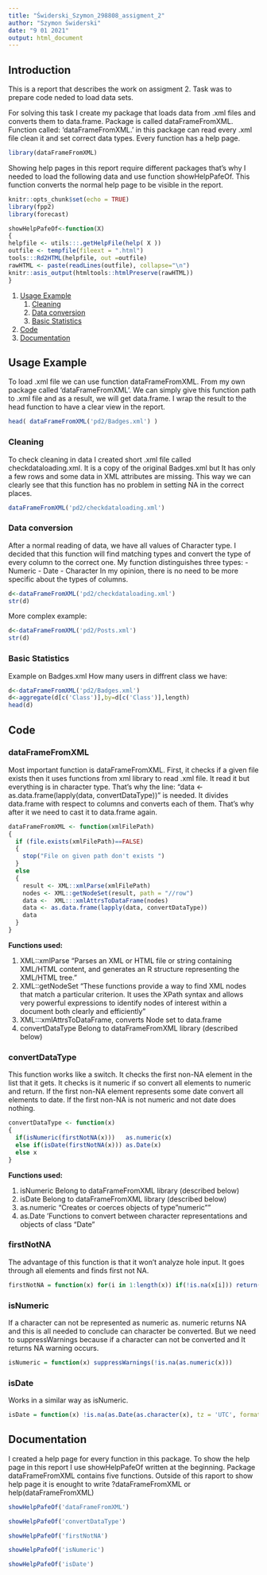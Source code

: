 ```yaml
---
title: "Świderski_Szymon_298808_assigment_2"
author: "Szymon Świderski"
date: "9 01 2021"
output: html_document
---
```



## Introduction

This is a report that describes the work on assigment 2. Task was to prepare code neded to load data sets.

For solving this task I create my package that loads data from .xml files and converts them to data.frame. Package is called dataFrameFromXML. Function called: 'dataFrameFromXML.' in this package can read every .xml file clean it and set correct data types. Every function has a help page.
```r
library(dataFrameFromXML)
```

Showing help pages in this report require different packages that's why I needed to load the following data and use function showHelpPafeOf. This function converts the normal help page to be visible in the report.
```r
knitr::opts_chunk$set(echo = TRUE)
library(fpp2)
library(forecast)

showHelpPafeOf<-function(X)
{
helpfile <- utils:::.getHelpFile(help( X ))
outfile <- tempfile(fileext = ".html")
tools:::Rd2HTML(helpfile, out =outfile)
rawHTML <- paste(readLines(outfile), collapse="\n")
knitr::asis_output(htmltools::htmlPreserve(rawHTML))
}
``` 


1. [Usage Example](#LDF)
    1. [Cleaning](#CLE)
    2. [Data conversion](#DTC)
    3. [Basic Statistics](#BASES)
2. [Code](#CODE)
3. [Documentation](#DOCS)



## Usage Example  <a name="LDF"></a>

To load .xml file we can use function dataFrameFromXML. From my own package called 'dataFrameFromXML'. We can simply give this function path to .xml file and as a result, we will get data.frame. I wrap the result to the head function to have a clear view in the report.

```r
head( dataFrameFromXML('pd2/Badges.xml') )
```

### Cleaning  <a name="CLE"></a>

To check cleaning in data I created short .xml file called checkdataloading.xml. It is a copy of the original Badges.xml but It has only a few rows and some data in XML attributes are missing. This way we can clearly see that this function has no problem in setting NA in the correct places.

```r
dataFrameFromXML('pd2/checkdataloading.xml')
```


### Data conversion  <a name="DTC"></a>
After a normal reading of data, we have all values of Character type. I decided that this function will find matching types and convert the type of every column to the correct one. 
My function distinguishes three types:
- Numeric
- Date
- Character
In my opinion, there is no need to be more specific about the types of columns.

```r
d<-dataFrameFromXML('pd2/checkdataloading.xml')
str(d)
```

More complex example:

```r
d<-dataFrameFromXML('pd2/Posts.xml')
str(d)
```

### Basic Statistics  <a name="BASES"></a>

Example on Badges.xml
How many users in diffrent class we have:
```r
d<-dataFrameFromXML('pd2/Badges.xml')
d<-aggregate(d[c('Class')],by=d[c('Class')],length)
head(d)
```

## Code  <a name="CODE"></a>

### dataFrameFromXML
Most important function is dataFrameFromXML. First, it checks if a given file exists then it uses functions from xml library to read .xml file. It read it but everything is in character type. That's why the line:
"data <- as.data.frame(lapply(data, convertDataType))"
is needed. It divides data.frame with respect to columns and converts each of them. That's why after it we need to cast it to data.frame again.

```r
dataFrameFromXML <- function(xmlFilePath)
{
  if (file.exists(xmlFilePath)==FALSE)
  {
    stop("File on given path don't exists ")
  }
  else
  {
    result <- XML::xmlParse(xmlFilePath)
    nodes <- XML::getNodeSet(result, path = "//row")
    data <-  XML:::xmlAttrsToDataFrame(nodes)
    data <- as.data.frame(lapply(data, convertDataType))
    data
  }
}
```

**Functions used:**

1. XML::xmlParse "Parses an XML or HTML file or string containing XML/HTML content, and generates an R structure representing the XML/HTML tree."
2. XML::getNodeSet "These functions provide a way to find XML nodes that match a particular criterion. It uses the XPath
syntax and allows very powerful expressions to identify nodes of interest within a document both
clearly and efficiently"
3. XML:::xmlAttrsToDataFrame, converts Node set to data.frame
4. convertDataType Belong to dataFrameFromXML library (described below)


### convertDataType

This function works like a switch. It checks the first non-NA element in the list that it gets. It checks is it numeric if so convert all elements to numeric and return. If the first non-NA element represents some date convert all elements to date. If the first non-NA is not numeric and not date does nothing.

```r
convertDataType <- function(x)
{
  if(isNumeric(firstNotNA(x)))   as.numeric(x)
  else if(isDate(firstNotNA(x))) as.Date(x)
  else x
}
```
**Functions used:**

1. isNumeric Belong to dataFrameFromXML library (described below)
2. isDate Belong to dataFrameFromXML library (described below)
3. as.numeric "Creates or coerces objects of type "numeric""
4. as.Date 'Functions to convert between character representations and objects of class "Date"

### firstNotNA

The advantage of this function is that it won't analyze hole input. It goes through all elements and finds first not NA.
```r
firstNotNA = function(x) for(i in 1:length(x)) if(!is.na(x[i])) return(x[i])
```

### isNumeric
If a character can not be represented as numeric as. numeric returns NA and this is all needed to conclude can character be converted. But we need to suppressWarnings because if a character can not be converted and It returns NA warning occurs.
```r
isNumeric = function(x) suppressWarnings(!is.na(as.numeric(x)))
```

### isDate

Works in a similar way as isNumeric.
```r
isDate = function(x) !is.na(as.Date(as.character(x), tz = 'UTC', format = '%Y-%m-%d'))
```


## Documentation <a name="DOCS"></a>

I created a help page for every function in this package. To show the help page in this report I use showHelpPafeOf written at the beginning. 
Package dataFrameFromXML contains five functions. Outside of this raport to show help page it is enought to write ?dataFrameFromXML or help(dataFrameFromXML)

```r
showHelpPafeOf('dataFrameFromXML')
```

```r
showHelpPafeOf('convertDataType')
```

```r
showHelpPafeOf('firstNotNA')
```

```r
showHelpPafeOf('isNumeric')
```

```r
showHelpPafeOf('isDate')
```
